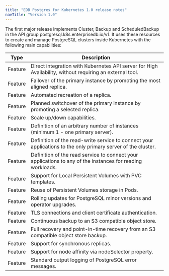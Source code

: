 ```yaml
---
title: "EDB Postgres for Kubernetes 1.0 release notes"
navTitle: "Version 1.0"
---
```


The first major release implements Cluster, Backup and ScheduledBackup in the API group postgresql.k8s.enterprisedb.io/v1. It uses these resources to create and manage PostgreSQL clusters inside Kubernetes with the following main capabilities: 

| Type           | Description                                                                                                                        |
| -------------- | ---------------------------------------------------------------------------------------------------------------------------------- |
| Feature | Direct integration with Kubernetes API server for High Availability, without requiring an external tool. |
| Feature | Failover of the primary instance by promoting the most aligned replica. |
| Feature | Automated recreation of a replica. |
| Feature | Planned switchover of the primary instance by promoting a selected replica. |
| Feature | Scale up/down capabilities. |
| Feature | Definition of an arbitrary number of instances (minimum 1 - one primary server). |
| Feature | Definition of the read-write service to connect your applications to the only primary server of the cluster. |
| Feature | Definition of the read service to connect your applications to any of the instances for reading workloads. |
| Feature | Support for Local Persistent Volumes with PVC templates. |
| Feature | Reuse of Persistent Volumes storage in Pods. |
| Feature | Rolling updates for PostgreSQL minor versions and operator upgrades. |
| Feature | TLS connections and client certificate authentication. |
| Feature | Continuous backup to an S3 compatible object store. |
| Feature | Full recovery and point-in-time recovery from an S3 compatible object store backup. |
| Feature | Support for synchronous replicas. |
| Feature | Support for node affinity via nodeSelector property. |
| Feature | Standard output logging of PostgreSQL error messages. |










